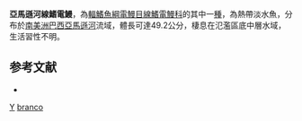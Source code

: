 {{Speciesbox
| taxon = Sternopygus branco
| binomial_authority = [[Crampton|Crampton]], [[Hulen|Hulen]] & [[Albert|Albert]], 2004
| status = NE
| status_system = IUCN3.1
}}
'''亞馬遜河線鰭電鰻'''，為[[輻鰭魚綱|輻鰭魚綱]][[電鰻目|電鰻目]][[線鰭電鰻科|線鰭電鰻科]]的其中一[[種|種]]，為熱帶淡水魚，分布於[[南美洲|南美洲]][[巴西|巴西]][[亞馬遜河|亞馬遜河]]流域，體長可達49.2公分，棲息在氾濫區底中層水域，生活習性不明。

==参考文献==
*{{FishBase_species|genus=Sternopygus|species=branco|year=2015|month=10}}

{{Taxonbar}}
[[Category:2004年描述的鱼类|Y]]
[[Category:線鰭電鰻屬|branco]]